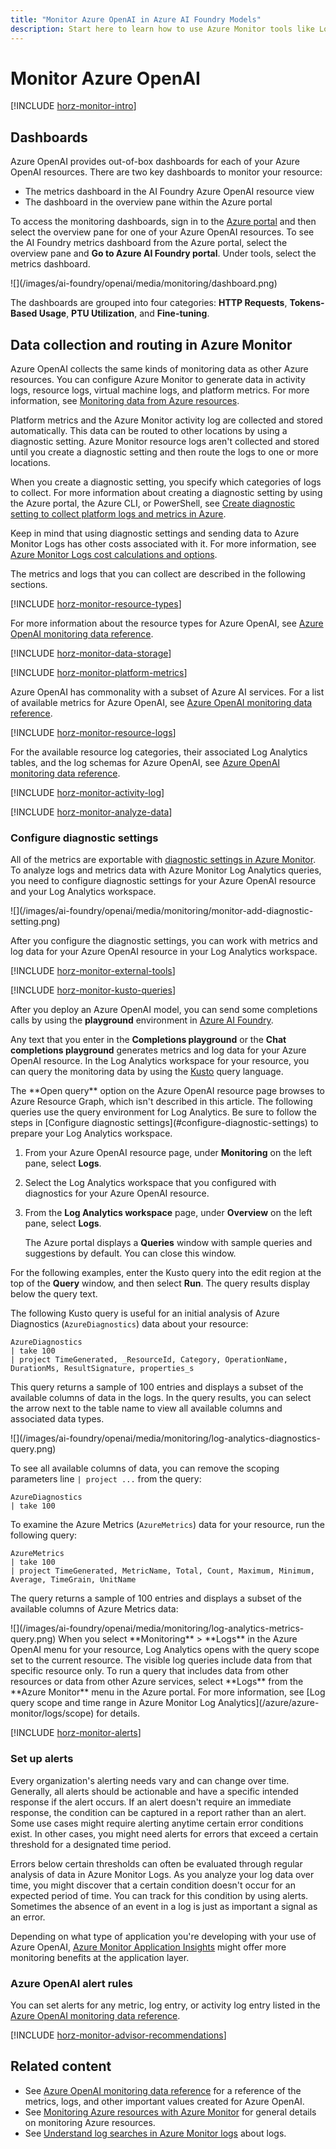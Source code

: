 ```yaml
---
title: "Monitor Azure OpenAI in Azure AI Foundry Models"
description: Start here to learn how to use Azure Monitor tools like Log Analytics to capture and analyze metrics and data logs for your Azure OpenAI.
---
```


# Monitor Azure OpenAI

[!INCLUDE [horz-monitor-intro](~/reusable-content/ce-skilling/azure/includes/azure-monitor/horizontals/horz-monitor-intro)]

## Dashboards

Azure OpenAI provides out-of-box dashboards for each of your Azure OpenAI resources. There are two key dashboards to monitor your resource: 

- The metrics dashboard in the AI Foundry Azure OpenAI resource view 
- The dashboard in the overview pane within the Azure portal 

To access the monitoring dashboards, sign in to the [Azure portal](https://portal.azure.com) and then select the overview pane for one of your Azure OpenAI resources. To see the AI Foundry metrics dashboard from the Azure portal, select the overview pane and **Go to Azure AI Foundry portal**. Under tools, select the metrics dashboard.   

<Frame>
    ![](/images/ai-foundry/openai/media/monitoring/dashboard.png)
</Frame>

The dashboards are grouped into four categories: **HTTP Requests**, **Tokens-Based Usage**, **PTU Utilization**, and **Fine-tuning**.

## Data collection and routing in Azure Monitor

Azure OpenAI collects the same kinds of monitoring data as other Azure resources. You can configure Azure Monitor to generate data in activity logs, resource logs, virtual machine logs, and platform metrics. For more information, see [Monitoring data from Azure resources](/azure/azure-monitor/essentials/monitor-azure-resource#monitoring-data-from-azure-resources).

Platform metrics and the Azure Monitor activity log are collected and stored automatically. This data can be routed to other locations by using a diagnostic setting. Azure Monitor resource logs aren't collected and stored until you create a diagnostic setting and then route the logs to one or more locations.

When you create a diagnostic setting, you specify which categories of logs to collect. For more information about creating a diagnostic setting by using the Azure portal, the Azure CLI, or PowerShell, see [Create diagnostic setting to collect platform logs and metrics in Azure](/azure/azure-monitor/platform/diagnostic-settings).

Keep in mind that using diagnostic settings and sending data to Azure Monitor Logs has other costs associated with it. For more information, see [Azure Monitor Logs cost calculations and options](/azure/azure-monitor/logs/cost-logs).

The metrics and logs that you can collect are described in the following sections.

[!INCLUDE [horz-monitor-resource-types](~/reusable-content/ce-skilling/azure/includes/azure-monitor/horizontals/horz-monitor-resource-types)]

For more information about the resource types for Azure OpenAI, see [Azure OpenAI monitoring data reference](../monitor-openai-reference).

[!INCLUDE [horz-monitor-data-storage](~/reusable-content/ce-skilling/azure/includes/azure-monitor/horizontals/horz-monitor-data-storage)]

[!INCLUDE [horz-monitor-platform-metrics](~/reusable-content/ce-skilling/azure/includes/azure-monitor/horizontals/horz-monitor-platform-metrics)]

Azure OpenAI has commonality with a subset of Azure AI services. For a list of available metrics for Azure OpenAI, see [Azure OpenAI monitoring data reference](../monitor-openai-reference.md#metrics).

[!INCLUDE [horz-monitor-resource-logs](~/reusable-content/ce-skilling/azure/includes/azure-monitor/horizontals/horz-monitor-resource-logs)]

For the available resource log categories, their associated Log Analytics tables, and the log schemas for Azure OpenAI, see [Azure OpenAI monitoring data reference](../monitor-openai-reference.md#resource-logs).

[!INCLUDE [horz-monitor-activity-log](~/reusable-content/ce-skilling/azure/includes/azure-monitor/horizontals/horz-monitor-activity-log)]

[!INCLUDE [horz-monitor-analyze-data](~/reusable-content/ce-skilling/azure/includes/azure-monitor/horizontals/horz-monitor-analyze-data)]

### Configure diagnostic settings

All of the metrics are exportable with [diagnostic settings in Azure Monitor](/azure/azure-monitor/essentials/diagnostic-settings). To analyze logs and metrics data with Azure Monitor Log Analytics queries, you need to configure diagnostic settings for your Azure OpenAI resource and your Log Analytics workspace.

<Frame>
    ![](/images/ai-foundry/openai/media/monitoring/monitor-add-diagnostic-setting.png)
</Frame>

After you configure the diagnostic settings, you can work with metrics and log data for your Azure OpenAI resource in your Log Analytics workspace.

[!INCLUDE [horz-monitor-external-tools](~/reusable-content/ce-skilling/azure/includes/azure-monitor/horizontals/horz-monitor-external-tools)]

[!INCLUDE [horz-monitor-kusto-queries](~/reusable-content/ce-skilling/azure/includes/azure-monitor/horizontals/horz-monitor-kusto-queries)]

After you deploy an Azure OpenAI model, you can send some completions calls by using the **playground** environment in [Azure AI Foundry](https://ai.azure.com/?cid=learnDocs).

Any text that you enter in the **Completions playground** or the **Chat completions playground** generates metrics and log data for your Azure OpenAI resource. In the Log Analytics workspace for your resource, you can query the monitoring data by using the [Kusto](/azure/data-explorer/kusto/query/) query language.

<Info>
The **Open query** option on the Azure OpenAI resource page browses to Azure Resource Graph, which isn't described in this article.
The following queries use the query environment for Log Analytics. Be sure to follow the steps in [Configure diagnostic settings](#configure-diagnostic-settings) to prepare your Log Analytics workspace.
</Info>

1. From your Azure OpenAI resource page, under **Monitoring** on the left pane, select **Logs**.
1. Select the Log Analytics workspace that you configured with diagnostics for your Azure OpenAI resource.
1. From the **Log Analytics workspace** page, under **Overview** on the left pane, select **Logs**.

   The Azure portal displays a **Queries** window with sample queries and suggestions by default. You can close this window.

For the following examples, enter the Kusto query into the edit region at the top of the **Query** window, and then select **Run**. The query results display below the query text.

The following Kusto query is useful for an initial analysis of Azure Diagnostics (`AzureDiagnostics`) data about your resource:

```kusto
AzureDiagnostics
| take 100
| project TimeGenerated, _ResourceId, Category, OperationName, DurationMs, ResultSignature, properties_s
```

This query returns a sample of 100 entries and displays a subset of the available columns of data in the logs. In the query results, you can select the arrow next to the table name to view all available columns and associated data types.

<Frame>
    ![](/images/ai-foundry/openai/media/monitoring/log-analytics-diagnostics-query.png)
</Frame>

To see all available columns of data, you can remove the scoping parameters line `| project ...` from the query:

```kusto
AzureDiagnostics
| take 100
```

To examine the Azure Metrics (`AzureMetrics`) data for your resource, run the following query:

```kusto
AzureMetrics
| take 100
| project TimeGenerated, MetricName, Total, Count, Maximum, Minimum, Average, TimeGrain, UnitName
```

The query returns a sample of 100 entries and displays a subset of the available columns of Azure Metrics data:

<Frame>
    ![](/images/ai-foundry/openai/media/monitoring/log-analytics-metrics-query.png)
</Frame>

<Note>
When you select **Monitoring** > **Logs** in the Azure OpenAI menu for your resource, Log Analytics opens with the query scope set to the current resource. The visible log queries include data from that specific resource only. To run a query that includes data from other resources or data from other Azure services, select **Logs** from the **Azure Monitor** menu in the Azure portal. For more information, see [Log query scope and time range in Azure Monitor Log Analytics](/azure/azure-monitor/logs/scope) for details.
</Note>

[!INCLUDE [horz-monitor-alerts](~/reusable-content/ce-skilling/azure/includes/azure-monitor/horizontals/horz-monitor-alerts)]

### Set up alerts

Every organization's alerting needs vary and can change over time. Generally, all alerts should be actionable and have a specific intended response if the alert occurs. If an alert doesn't require an immediate response, the condition can be captured in a report rather than an alert. Some use cases might require alerting anytime certain error conditions exist. In other cases, you might need alerts for errors that exceed a certain threshold for a designated time period.

Errors below certain thresholds can often be evaluated through regular analysis of data in Azure Monitor Logs. As you analyze your log data over time, you might discover that a certain condition doesn't occur for an expected period of time. You can track for this condition by using alerts. Sometimes the absence of an event in a log is just as important a signal as an error.

Depending on what type of application you're developing with your use of Azure OpenAI, [Azure Monitor Application Insights](/azure/azure-monitor/overview) might offer more monitoring benefits at the application layer.

### Azure OpenAI alert rules

You can set alerts for any metric, log entry, or activity log entry listed in the [Azure OpenAI monitoring data reference](../monitor-openai-reference).

[!INCLUDE [horz-monitor-advisor-recommendations](~/reusable-content/ce-skilling/azure/includes/azure-monitor/horizontals/horz-monitor-advisor-recommendations)]

## Related content

- See [Azure OpenAI monitoring data reference](../monitor-openai-reference) for a reference of the metrics, logs, and other important values created for Azure OpenAI.
- See [Monitoring Azure resources with Azure Monitor](/azure/azure-monitor/essentials/monitor-azure-resource) for general details on monitoring Azure resources.
- See [Understand log searches in Azure Monitor logs](/azure/azure-monitor/logs/log-query-overview) about logs.
